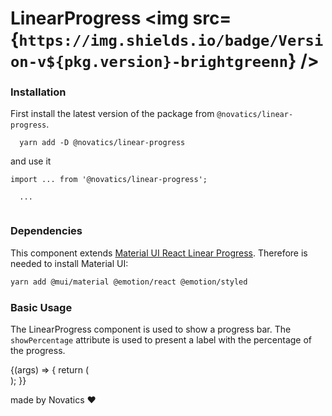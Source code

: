 

<Meta title="LinearProgress" component={LinearProgress} />

# LinearProgress <img src={`https://img.shields.io/badge/Version-v${pkg.version}-brightgreenn`} />

### Installation

First install the latest version of the package from `@novatics/linear-progress`.

```shell
  yarn add -D @novatics/linear-progress
```

and use it

```tsx
import ... from '@novatics/linear-progress';

  ...


```

### Dependencies

This component extends [Material UI React Linear Progress](https://mui.com/material-ui/react-progress/). Therefore is needed to install Material UI:

```bash
yarn add @mui/material @emotion/react @emotion/styled
```

### Basic Usage

The LinearProgress component is used to show a progress bar. The `showPercentage` attribute is used to present a label with the percentage of the progress.

<Canvas>
  <Story name="Basic Usage">
    {(args) => {
      return (
        <div style={{ width: '80%' }}>
          <LinearProgress
            showPercentage
            variant="determinate"
            value={70}
            {...args}
          />
        </div>
      );
    }}
  </Story>
</Canvas>

made by Novatics ❤
